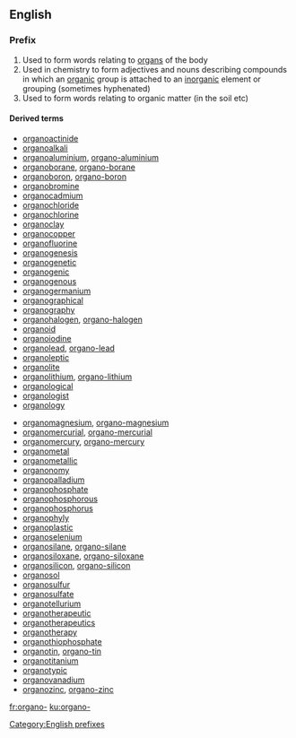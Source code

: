 ==English==

===Prefix===
{{head|en|prefixes}}

# Used to form words relating to [[organ]]s of the body
# Used in chemistry to form adjectives and nouns describing compounds in which an [[organic]] group is attached to an [[inorganic]] element or grouping (sometimes hyphenated)
# Used to form words relating to organic matter (in the soil etc)

====Derived terms====
{{der-top}}
* [[organoactinide]]
* [[organoalkali]]
* [[organoaluminium]], [[organo-aluminium]]
* [[organoborane]], [[organo-borane]]
* [[organoboron]], [[organo-boron]]
* [[organobromine]]
* [[organocadmium]]
* [[organochloride]]
* [[organochlorine]]
* [[organoclay]]
* [[organocopper]]
* [[organofluorine]]
* [[organogenesis]]
* [[organogenetic]]
* [[organogenic]]
* [[organogenous]]
* [[organogermanium]]
* [[organographical]]
* [[organography]]
* [[organohalogen]], [[organo-halogen]]
* [[organoid]]
* [[organoiodine]]
* [[organolead]], [[organo-lead]]
* [[organoleptic]]
* [[organolite]]
* [[organolithium]], [[organo-lithium]]
* [[organological]]
* [[organologist]]
* [[organology]]
{{der-mid}}
* [[organomagnesium]], [[organo-magnesium]]
* [[organomercurial]], [[organo-mercurial]]
* [[organomercury]], [[organo-mercury]]
* [[organometal]]
* [[organometallic]]
* [[organonomy]]
* [[organopalladium]]
* [[organophosphate]]
* [[organophosphorous]]
* [[organophosphorus]]
* [[organophyly]]
* [[organoplastic]]
* [[organoselenium]]
* [[organosilane]], [[organo-silane]]
* [[organosiloxane]], [[organo-siloxane]]
* [[organosilicon]], [[organo-silicon]]
* [[organosol]]
* [[organosulfur]]
* [[organosulfate]]
* [[organotellurium]]
* [[organotherapeutic]]
* [[organotherapeutics]]
* [[organotherapy]]
* [[organothiophosphate]]
* [[organotin]], [[organo-tin]]
* [[organotitanium]]
* [[organotypic]]
* [[organovanadium]]
* [[organozinc]], [[organo-zinc]]
{{der-bottom}}

[[Category:English prefixes]]

[[fr:organo-]]
[[ku:organo-]]